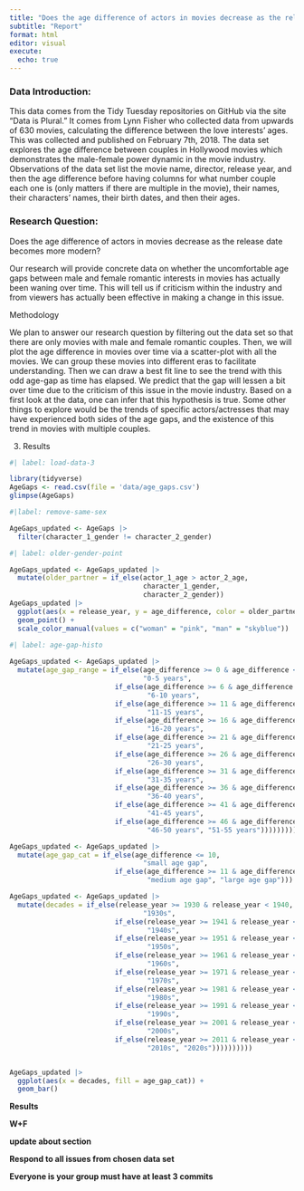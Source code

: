 ```yaml
---
title: "Does the age difference of actors in movies decrease as the release date becomes more modern?"
subtitle: "Report"
format: html
editor: visual
execute:
  echo: true
---
```


### Data Introduction:

This data comes from the Tidy Tuesday repositories on GitHub via the site "Data is Plural." It comes from Lynn Fisher who collected data from upwards of 630 movies, calculating the difference between the love interests' ages. This was collected and published on February 7th, 2018. The data set explores the age difference between couples in Hollywood movies which demonstrates the male-female power dynamic in the movie industry. Observations of the data set list the movie name, director, release year, and then the age difference before having columns for what number couple each one is (only matters if there are multiple in the movie), their names, their characters' names, their birth dates, and then their ages.

### Research Question:

Does the age difference of actors in movies decrease as the release date becomes more modern?

Our research will provide concrete data on whether the uncomfortable age gaps between male and female romantic interests in movies has actually been waning over time. This will tell us if criticism within the industry and from viewers has actually been effective in making a change in this issue.

Methodology

We plan to answer our research question by filtering out the data set so that there are only movies with male and female romantic couples. Then, we will plot the age difference in movies over time via a scatter-plot with all the movies. We can group these movies into different eras to facilitate understanding. Then we can draw a best fit line to see the trend with this odd age-gap as time has elapsed. We predict that the gap will lessen a bit over time due to the criticism of this issue in the movie industry. Based on a first look at the data, one can infer that this hypothesis is true. Some other things to explore would be the trends of specific actors/actresses that may have experienced both sides of the age gaps, and the existence of this trend in movies with multiple couples.

3.  Results

```r
#| label: load-data-3

library(tidyverse)
AgeGaps <- read.csv(file = 'data/age_gaps.csv')
glimpse(AgeGaps)

```

```r
#|label: remove-same-sex

AgeGaps_updated <- AgeGaps |>
  filter(character_1_gender != character_2_gender)
```

```r
#| label: older-gender-point

AgeGaps_updated <- AgeGaps_updated |>
  mutate(older_partner = if_else(actor_1_age > actor_2_age, 
                                 character_1_gender, 
                                 character_2_gender))
AgeGaps_updated |>
  ggplot(aes(x = release_year, y = age_difference, color = older_partner)) +
  geom_point() +
  scale_color_manual(values = c("woman" = "pink", "man" = "skyblue"))
```

```r
#| label: age-gap-histo
                            
AgeGaps_updated <- AgeGaps_updated |>
  mutate(age_gap_range = if_else(age_difference >= 0 & age_difference <= 5, 
                                 "0-5 years",
                          if_else(age_difference >= 6 & age_difference <= 10, 
                                  "6-10 years",
                          if_else(age_difference >= 11 & age_difference <= 15, 
                                  "11-15 years",
                          if_else(age_difference >= 16 & age_difference <= 20, 
                                  "16-20 years",
                          if_else(age_difference >= 21 & age_difference <= 25, 
                                  "21-25 years",
                          if_else(age_difference >= 26 & age_difference <= 30, 
                                  "26-30 years",
                          if_else(age_difference >= 31 & age_difference <= 35, 
                                  "31-35 years",
                          if_else(age_difference >= 36 & age_difference <= 40, 
                                  "36-40 years",
                          if_else(age_difference >= 41 & age_difference <= 45, 
                                  "41-45 years",
                          if_else(age_difference >= 46 & age_difference <= 50, 
                                  "46-50 years", "51-55 years")))))))))))

AgeGaps_updated <- AgeGaps_updated |>
  mutate(age_gap_cat = if_else(age_difference <= 10, 
                                 "small age gap",
                          if_else(age_difference >= 11 & age_difference <= 20, 
                                  "medium age gap", "large age gap")))

AgeGaps_updated <- AgeGaps_updated |>
  mutate(decades = if_else(release_year >= 1930 & release_year < 1940, 
                                 "1930s",
                          if_else(release_year >= 1941 & release_year < 1950, 
                                  "1940s",
                          if_else(release_year >= 1951 & release_year < 1960, 
                                  "1950s",
                          if_else(release_year >= 1961 & release_year < 1970, 
                                  "1960s",
                          if_else(release_year >= 1971 & release_year < 1980, 
                                  "1970s",
                          if_else(release_year >= 1981 & release_year < 1990, 
                                  "1980s",
                          if_else(release_year >= 1991 & release_year < 2000, 
                                  "1990s",
                          if_else(release_year >= 2001 & release_year < 2010, 
                                  "2000s",
                          if_else(release_year >= 2011 & release_year < 2020, 
                                  "2010s", "2020s"))))))))))


AgeGaps_updated |>
  ggplot(aes(x = decades, fill = age_gap_cat)) +
  geom_bar()

```

**Results**

**W+F**

**update about section**

**Respond to all issues from chosen data set**

**Everyone is your group must have at least 3 commits**
